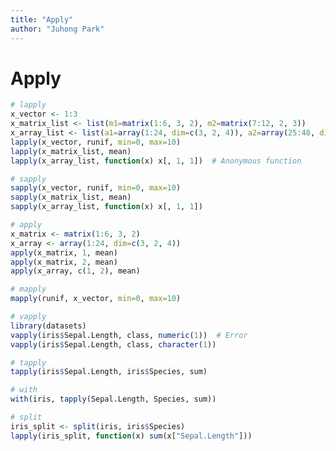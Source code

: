 ```yaml
---
title: "Apply"
author: "Juhong Park"
---
```


# Apply
```r
# lapply
x_vector <- 1:3
x_matrix_list <- list(m1=matrix(1:6, 3, 2), m2=matrix(7:12, 2, 3))
x_array_list <- list(a1=array(1:24, dim=c(3, 2, 4)), a2=array(25:48, dim=c(3, 2, 4)))
lapply(x_vector, runif, min=0, max=10)
lapply(x_matrix_list, mean)
lapply(x_array_list, function(x) x[, 1, 1])  # Anonymous function

# sapply
sapply(x_vector, runif, min=0, max=10)
sapply(x_matrix_list, mean)
sapply(x_array_list, function(x) x[, 1, 1])

# apply
x_matrix <- matrix(1:6, 3, 2)
x_array <- array(1:24, dim=c(3, 2, 4))
apply(x_matrix, 1, mean)
apply(x_matrix, 2, mean)
apply(x_array, c(1, 2), mean)

# mapply
mapply(runif, x_vector, min=0, max=10)

# vapply
library(datasets)
vapply(iris$Sepal.Length, class, numeric(1))  # Error
vapply(iris$Sepal.Length, class, character(1))

# tapply
tapply(iris$Sepal.Length, iris$Species, sum)

# with
with(iris, tapply(Sepal.Length, Species, sum))

# split
iris_split <- split(iris, iris$Species)
lapply(iris_split, function(x) sum(x["Sepal.Length"]))
```
